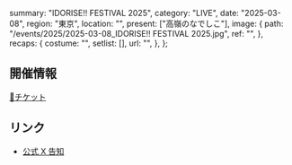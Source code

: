   summary: "IDORISE!! FESTIVAL 2025",
  category: "LIVE",
  date: "2025-03-08",
  region: "東京",
  location: "",
  present: ["高嶺のなでしこ"],
  image: {
    path: "/events/2025/2025-03-08_IDORISE!! FESTIVAL 2025.jpg",
    ref: "",
  },
  recaps: {
    costume: "",
    setlist: [],
    url: "",
  },
};

## 開催情報

[🎫チケット](https://eplus.jp/idorise2025/)

## リンク

- [公式 X 告知](https://x.com/takanenofficial/status/1852553733986828532)
